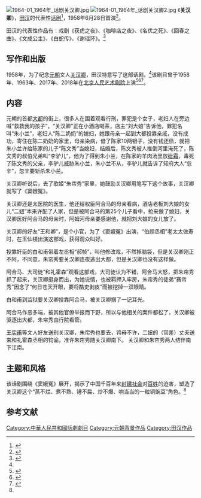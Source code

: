 [[File:1964-01_1964年_话剧关汉卿.jpg|thumb]]
[[File:1964-01_1964年_话剧关汉卿2.jpg|thumb]]
《'''关汉卿'''》，[[田汉|田汉]]的代表性[[话剧|话剧]]<ref name="panda" >{{cite book |author=陈卫 |title=《中国文学名著导读本》|year=2000-9 |publisher=广西人民出版社 |location=南宁市 |pages=190-193 |isbn=7-219-04219-1 |language=zh-hans}}</ref>，1958年6月28日首演<ref>{{cite web|url=https://www.sohu.com/a/226377396_651293|title=田汉与北京人艺|publisher=北京人民艺术剧院戏剧博物馆|date=2018-03-26|accessdate=2020-03-26|archive-date=2020-03-26|archive-url=https://web.archive.org/web/20200326134350/https://www.sohu.com/a/226377396_651293|dead-url=no}}</ref>。

田汉的代表性作品有：戏剧《获虎之夜》、《咖啡店之夜》、《名优之死》、《回春之曲》、《文成公主》、《白蛇传》、《谢瑶环》。<ref name="tangs" >{{cite book |author= |title=《中国现代文学史1917—2010》|year=2011-11-01 |publisher=北京大学出版社 |location=北京市 |pages= |isbn=9787301167793 |language=zh-hans}}</ref>

==写作和出版==
1958年，为了纪念[[元朝|元朝]]文人[[关汉卿|关汉卿]]，田汉特意写了这部话剧。<ref name="panda" />该剧目曾于1958年、1963年、2017年、2018年在[[北京人民艺术剧院|北京人民艺术剧院]]上演<ref>{{cite news|url=http://news.youth.cn/jsxw/201708/t20170824_10580976.htm|title=北京人艺全新演绎《关汉卿》|work=[[北京晚报|北京晚报]]|date=2017-08-24|accessdate=2020-03-26|archive-date=2020-03-26|archive-url=https://web.archive.org/web/20200326142219/http://news.youth.cn/jsxw/201708/t20170824_10580976.htm|dead-url=no}}</ref><ref>{{cite news|url=http://ent.cnr.cn/zx/20170926/t20170926_523965161.shtml|title=《关汉卿》新登舞台 王斑动情演绎戏剧人的戏剧人生|work=人民网-文化频道|date=2017-09-26|accessdate=2020-03-26|archive-date=2017-09-29|archive-url=https://web.archive.org/web/20170929005902/http://ent.cnr.cn/zx/20170926/t20170926_523965161.shtml|dead-url=no}}</ref><ref>{{cite news|url=http://culture.people.com.cn/GB/n1/2018/0304/c1013-29846522.html|title=北京人艺上演保留剧目《关汉卿》《晚餐》|work=[[新华社|新华社]]|date=2018-03-04|accessdate=2020-03-26|archive-date=2020-03-26|archive-url=https://web.archive.org/web/20200326142221/http://culture.people.com.cn/GB/n1/2018/0304/c1013-29846522.html|dead-url=no}}</ref>。

==内容==
元朝的首都[[大都|大都]]的街上，很多人在围着观看行刑，罪犯是个女子，老妇人在旁边喊“救救我的孩子”，“关汉卿”正在小酒店喝茶，店主“刘大娘”告诉他，罪犯名叫“朱小兰”，老妇人“陈二奶奶”的媳妇，她跟母亲一起到大都投靠亲戚，没有成功，寄住在陈二奶奶的家里，母亲染病，借了陈家10两银子，没有钱还债，就把朱小兰许给陈家的儿子“陈文秀”当媳妇，结婚后，陈文秀被人推倒河里淹死了，陈文秀的叔伯兄弟叫“李驴儿”，他为了得到朱小兰，在陈家的羊肉汤里放[[砒霜|砒霜]]，毒死了陈文秀的父亲，李驴儿威胁朱小兰，朱小兰不从，李驴儿就告诉了知府大人“忽辛”，忽辛要斩杀朱小兰。

关汉卿听说后，去了歌姬“朱帘秀”家里，她鼓励关汉卿用笔写下这个故事，关汉卿就写了《窦娥冤》。

关汉卿还是太医院的医生，他还给权臣阿合马的母亲看病，酒店老板刘大娘的女儿“二妞”本来许配了人家，但是被阿合马的第25个儿子看中，抢来做了媳妇，关汉卿医好阿合马的母亲时，阿姆河母亲要感谢他，就把刘大娘的女儿放了。

关汉卿的好友“王和卿”，是个小官，为了《窦娥冤》出演，“伯颜丞相”老太太做寿时，在玉仙楼出演这部戏，获得观众叫好。

投靠奸臣的白和甫带着左丞相“郝帧”，叫他修改戏，不然掉脑袋，但是关汉卿刚正不阿，不同意，朱帘秀要关汉卿连夜逃出大都，但是关汉卿也没有这样做。

阿合马、大司徒“和礼霍森”观看这部戏，大司徒认为不错，阿合马大怒，把朱帘秀抓了起来，关汉卿挺身而出，为她说情，也被羁押入牢房，朱帘秀的徒弟“赛帘秀”因念了“何日苍天开眼，要将酷吏剥皮”而被挖掉一双眼睛。

白和甫到监狱要关汉卿投靠阿合马，被关汉卿掴了一记耳光。

阿合马作恶多端，被其他官僚举报而下野，所以与他相关的案件都松了，关汉卿被驱逐出大都，朱帘秀由行院看管。

[[王实甫|王实甫]]等文人好友送别关汉卿，朱帘秀也要去，鸨母不许，二妞的（官差）丈夫送来和礼霍森丞相的钧谕，准许朱帘秀随关汉卿南下。
关汉卿和朱帘秀两人结伴南下江南。

==主题和风格==
该话剧围绕《窦娥冤》展开，揭示了中国千百年来[[封建社会|封建社会]]对[[公民|百姓]]的迫害，塑造了关汉卿这个“蒸不烂、煮不熟、锤不扁、炒不爆、响当当的一粒铜豌豆”角色。<ref name="panda" />

==参考文献==
{{reflist}}

{{DEFAULTSORT:G关}}
[[Category:中華人民共和國話劇劇目|Category:中華人民共和國話劇劇目]]
[[Category:元朝背景作品|Category:元朝背景作品]]
[[Category:田汉作品|Category:田汉作品]]